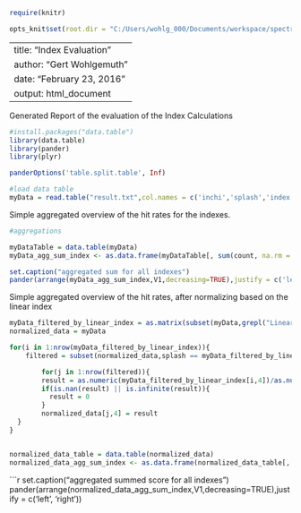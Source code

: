 ```r
require(knitr)

opts_knit$set(root.dir = "C:/Users/wohlg_000/Documents/workspace/spectra-hash/utilities/evaluation/src/main/R")
```


---
title: "Index Evaluation"
author: "Gert Wohlgemuth"
date: "February 23, 2016"
output: html_document
---

Generated Report of the evaluation of the Index Calculations

```r

#install.packages("data.table")
library(data.table)
library(pander) 
library(plyr)

panderOptions('table.split.table', Inf) 

```


```r

#load data table
myData = read.table("result.txt",col.names = c('inchi','splash','index','count'))


```

Simple aggregated overview of the hit rates for the indexes.

```r
#aggregations

myDataTable = data.table(myData)
myData_agg_sum_index <- as.data.frame(myDataTable[, sum(count, na.rm = TRUE),by = list(index)])

```

```r


set.caption("aggregated sum for all indexes")
pander(arrange(myData_agg_sum_index,V1,decreasing=TRUE),justify = c('left', 'right'))

```

Simple aggregated overview of the hit rates, after normalizing based on the linear index

```r


myData_filtered_by_linear_index = as.matrix(subset(myData,grepl("Linear",index)))
normalized_data = myData

for(i in 1:nrow(myData_filtered_by_linear_index)){
    filtered = subset(normalized_data,splash == myData_filtered_by_linear_index[i,2])

        for(j in 1:nrow(filtered)){
        result = as.numeric(myData_filtered_by_linear_index[i,4])/as.numeric(normalized_data[j,4])        
        if(is.nan(result) || is.infinite(result)){
          result = 0
        }
        normalized_data[j,4] = result
  }
}


normalized_data_table = data.table(normalized_data)
normalized_data_agg_sum_index <- as.data.frame(normalized_data_table[, sum(count, na.rm = TRUE),by = list(index)])


```


```r

set.caption("aggregated summed score for all indexes")
pander(arrange(normalized_data_agg_sum_index,V1,decreasing=TRUE),justify = c('left', 'right'))
